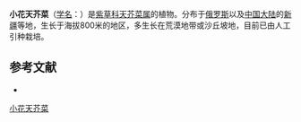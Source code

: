 {{Speciesbox
| name = 小花天芥菜
| status = 
| status_system = 
| image =
| genus = Heliotropium
| species = micranthum
| authority = (Pall.) Bunge
}}

'''小花天芥菜'''（[[学名|学名]]：{{lang|la|''Heliotropium micranthum''}}）是[[紫草科|紫草科]][[天芥菜属|天芥菜属]]的植物。分布于[[俄罗斯|俄罗斯]]以及[[中国大陆|中国大陆]]的[[新疆|新疆]]等地，生长于海拔800米的地区，多生长在荒漠地带或沙丘坡地，目前已由人工引种栽培。

== 参考文献 ==
<div class="references-small">
* {{cite web| url =http://www.bioinfo.cn/db05/KmzwSpecies.php?action=view&id=2465| title =小花天芥菜| work =《中国高等植物数据库全库》| publisher =中国科学院微生物研究所| author =昆明植物研究所| accessdate =2009-02-23| deadurl =yes| archiveurl =https://web.archive.org/web/20160305004503/http://www.bioinfo.cn/db05/KmzwSpecies.php?action=view&id=2465| archivedate =2016-03-05}}
</div>
{{Taxonbar|from=Q10960143}}

[[Category:天芥菜属|小花天芥菜]]


{{植物小作品}}